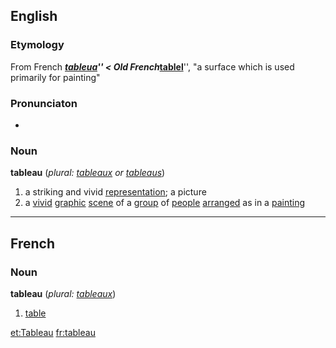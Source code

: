 ==English==
===Etymology===
From French '''''[[tableau#French|tableua]]''''' < Old French '''''[[tablel]]''''', "a surface which is used primarily for painting"

===Pronunciaton===
*{{AHD|/tă-blō'/}}

===Noun===
'''tableau''' (''plural: [[tableaux]] or [[tableaus]]'')
# a striking and vivid [[representation]]; a picture
# a [[vivid]] [[graphic]] [[scene]] of a [[group]] of [[people]] [[arranged]] as in a [[painting]]
----

==French==
===Noun===
'''tableau''' (''plural: [[tableaux]]'')
# [[table]]

[[et:Tableau]]
[[fr:tableau]]
